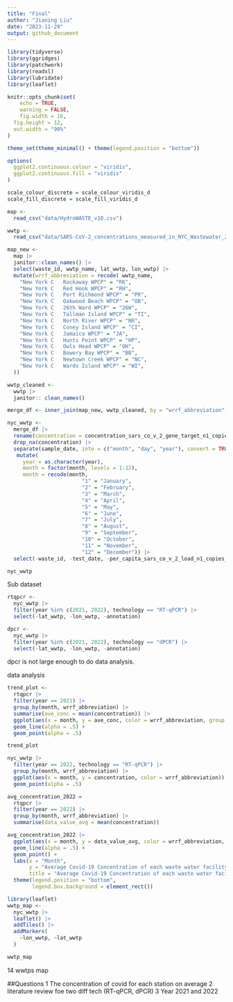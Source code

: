 ```yaml
---
title: "Final"
author: "Jianing Liu"
date: "2023-11-29"
output: github_document
---
```


```r
library(tidyverse)
library(ggridges)
library(patchwork)
library(readxl)
library(lubridate)
library(leaflet)

knitr::opts_chunk$set(
	echo = TRUE,
	warning = FALSE,
	fig.width = 16, 
  fig.height = 12,
  out.width = "90%"
)

theme_set(theme_minimal() + theme(legend.position = "bottom"))

options(
  ggplot2.continuous.colour = "viridis",
  ggplot2.continuous.fill = "viridis"
)

scale_colour_discrete = scale_colour_viridis_d
scale_fill_discrete = scale_fill_viridis_d
```


```r
map <-
  read_csv("data/HydroWASTE_v10.csv")

wwtp <-
  read_csv("data/SARS-CoV-2_concentrations_measured_in_NYC_Wastewater_20231129.csv")
```


```r
map_new <-
  map |>
  janitor::clean_names() |>
  select(waste_id, wwtp_name, lat_wwtp, lon_wwtp) |>
  mutate(wrrf_abbreviation = recode( wwtp_name,
    "New York C   Rockaway WPCP" = "RK",
    "New York C   Red Hook WPCP" = "RH",
    "New York C   Port Richmond WPCP" = "PR",
    "New York C   Oakwood Beach WPCP" = "OB",
    "New York C   26th Ward WPCP" = "26W",
    "New York C   Tallman Island WPCP" = "TI",
    "New York C   North River WPCP" = "NR",
    "New York C   Coney Island WPCP" = "CI",
    "New York C   Jamaica WPCP" = "JA",
    "New York C   Hunts Point WPCP" = "HP",
    "New York C   Owls Head WPCP" = "OH",
    "New York C   Bowery Bay WPCP" = "BB",
    "New York C   Newtown Creek WPCP" = "NC",
    "New York C   Wards Island WPCP" = "WI",
  ))
```

```r
wwtp_cleaned <-
  wwtp |>
  janitor:: clean_names()
```

```r
merge_df <- inner_join(map_new, wwtp_cleaned, by = "wrrf_abbreviation")
```

```r
nyc_wwtp <-
  merge_df |>
  rename(concentration = concentration_sars_co_v_2_gene_target_n1_copies_l) |>
  drop_na(concentration) |>
  separate(sample_date, into = c("month", "day", "year"), convert = TRUE) %>% 
   mutate(
     year = as.character(year),
     month = factor(month, levels = 1:12),
     month = recode(month,
                        "1" = "January",
                        "2" = "February",
                        "3" = "March",
                        "4" = "April",
                        "5" = "May",
                        "6" = "June",
                        "7" = "July",
                        "8" = "August",
                        "9" = "September",
                        "10" = "October",
                        "11" = "November",
                        "12" = "December")) |>
  select(-waste_id, -test_date, -per_capita_sars_co_v_2_load_n1_copies_per_day_per_population, -population_served_estimated, -wwtp_name)

nyc_wwtp
```

Sub dataset
```r
rtqpcr <-
  nyc_wwtp |>
  filter(year %in% c(2021, 2022), technology == "RT-qPCR") |>
  select(-lat_wwtp, -lon_wwtp, -annotation)

dpcr <-
  nyc_wwtp |>
  filter(year %in% c(2021, 2022), technology == "dPCR") |>
  select(-lat_wwtp, -lon_wwtp, -annotation)
```
dpcr is not large enough to do data analysis.

data analysis
```r
trend_plot <-
  rtqpcr |>
  filter(year == 2021) |>
  group_by(month, wrrf_abbreviation) |>
  summarise(ave_conc = mean(concentration)) |>
  ggplot(aes(x = month, y = ave_conc, color = wrrf_abbreviation, group = wrrf_abbreviation)) +
  geom_line(alpha = .5) +
  geom_point(alpha = .5)

trend_plot
```


















```r
nyc_wwtp |>
  filter(year == 2022, technology == "RT-qPCR") |>
  group_by(month, wrrf_abbreviation) |>
  ggplot(aes(x = month, y = concentration, color = wrrf_abbreviation)) +
  geom_point(alpha = .5)
```

```r
avg_concentration_2022 = 
  rtqpcr |> 
  filter(year == 2022) |>
  group_by(month, wrrf_abbreviation) |> 
  summarise(data_value_avg = mean(concentration))
```
```r
avg_concentration_2022 |> 
  ggplot(aes(x = month, y = data_value_avg, color = wrrf_abbreviation, group = wrrf_abbreviation)) + 
  geom_line(alpha = .5) +
  geom_point() + 
  labs(x = "Month", 
       y = "Average Covid-19 Concentration of each waste water facility", 
       title = "Average Covid-19 Concentration of each waste water facility in 2022 in New York State") + 
  theme(legend.position = "bottom",
        legend.box.background = element_rect())
```



```r
library(leaflet)
wwtp_map <-
  nyc_wwtp |>
  leaflet() |>
  addTiles() |>
  addMarkers(
    ~lon_wwtp, ~lat_wwtp
  )

wwtp_map
```
14 wwtps map


##Questions
1 The concentration of covid for each station on average
2 literature review foe two diff tech (RT-qPCR, dPCR)
3 Year 2021 and 2022


